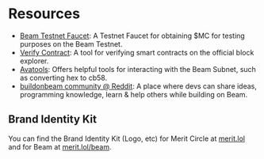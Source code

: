 
# Resources

<Cards num={3}>

<Card href="/chain/resources/glossary" title="Glossary" image arrow />
 
</Cards>


 - [Beam Testnet Faucet](https://core.app/tools/testnet-faucet/?subnet=beam&token=beam): A Testnet Faucet for obtaining $MC for testing purposes on the Beam Testnet.
 - [Verify Contract](https://subnets.avax.network/tools/verify-contract): A tool for verifying smart contracts on the official block explorer.
 - [Avatools](https://avatools.io):  Offers helpful tools for interacting with the Beam Subnet, such as converting hex to cb58.
 - [buildonbeam community @ Reddit](https://www.reddit.com/r/buildonbeam/): A place where devs can share ideas, programming knowledge, learn & help others while building on Beam.  

 
 ## Brand Identity Kit

 You can find the Brand Identity Kit (Logo, etc) for Merit Circle at [merit.lol](https://merit.lol/) and for Beam at [merit.lol/beam](https://merit.lol/beam).